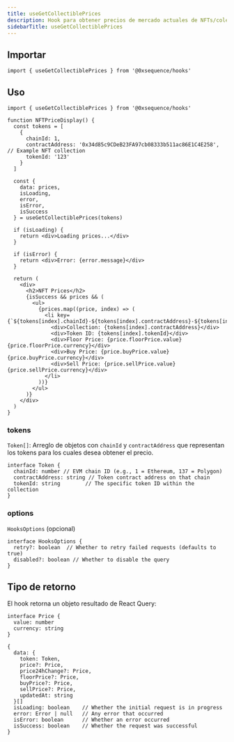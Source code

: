 ```yaml
---
title: useGetCollectiblePrices
description: Hook para obtener precios de mercado actuales de NFTs/coleccionables
sidebarTitle: useGetCollectiblePrices
---
```


## Importar

```tsx
import { useGetCollectiblePrices } from '@0xsequence/hooks'
```

## Uso

```tsx
import { useGetCollectiblePrices } from '@0xsequence/hooks'

function NFTPriceDisplay() {
  const tokens = [
    {
      chainId: 1,
      contractAddress: '0x34d85c9CDeB23FA97cb08333b511ac86E1C4E258', // Example NFT collection
      tokenId: '123'
    }
  ]

  const {
    data: prices,
    isLoading,
    error,
    isError,
    isSuccess
  } = useGetCollectiblePrices(tokens)

  if (isLoading) {
    return <div>Loading prices...</div>
  }

  if (isError) {
    return <div>Error: {error.message}</div>
  }

  return (
    <div>
      <h2>NFT Prices</h2>
      {isSuccess && prices && (
        <ul>
          {prices.map((price, index) => (
            <li key={`${tokens[index].chainId}-${tokens[index].contractAddress}-${tokens[index].tokenId}`}>
              <div>Collection: {tokens[index].contractAddress}</div>
              <div>Token ID: {tokens[index].tokenId}</div>
              <div>Floor Price: {price.floorPrice.value} {price.floorPrice.currency}</div>
              <div>Buy Price: {price.buyPrice.value} {price.buyPrice.currency}</div>
              <div>Sell Price: {price.sellPrice.value} {price.sellPrice.currency}</div>
            </li>
          ))}
        </ul>
      )}
    </div>
  )
}
```

### tokens
`Token[]`: Arreglo de objetos con `chainId` y `contractAddress` que representan los tokens para los cuales desea obtener el precio.

```tsx
interface Token {
  chainId: number // EVM chain ID (e.g., 1 = Ethereum, 137 = Polygon)
  contractAddress: string // Token contract address on that chain
  tokenId: string        // The specific token ID within the collection
}
```

### options
`HooksOptions` (opcional)

```tsx
interface HooksOptions {
  retry?: boolean  // Whether to retry failed requests (defaults to true)
  disabled?: boolean // Whether to disable the query
}
```

## Tipo de retorno
El hook retorna un objeto resultado de React Query:

```tsx
interface Price {
  value: number
  currency: string
}

{
  data: {
    token: Token,
    price?: Price,
    price24hChange?: Price,
    floorPrice?: Price,
    buyPrice?: Price,
    sellPrice?: Price,
    updatedAt: string
  }[]
  isLoading: boolean    // Whether the initial request is in progress
  error: Error | null   // Any error that occurred
  isError: boolean      // Whether an error occurred
  isSuccess: boolean    // Whether the request was successful
}
```